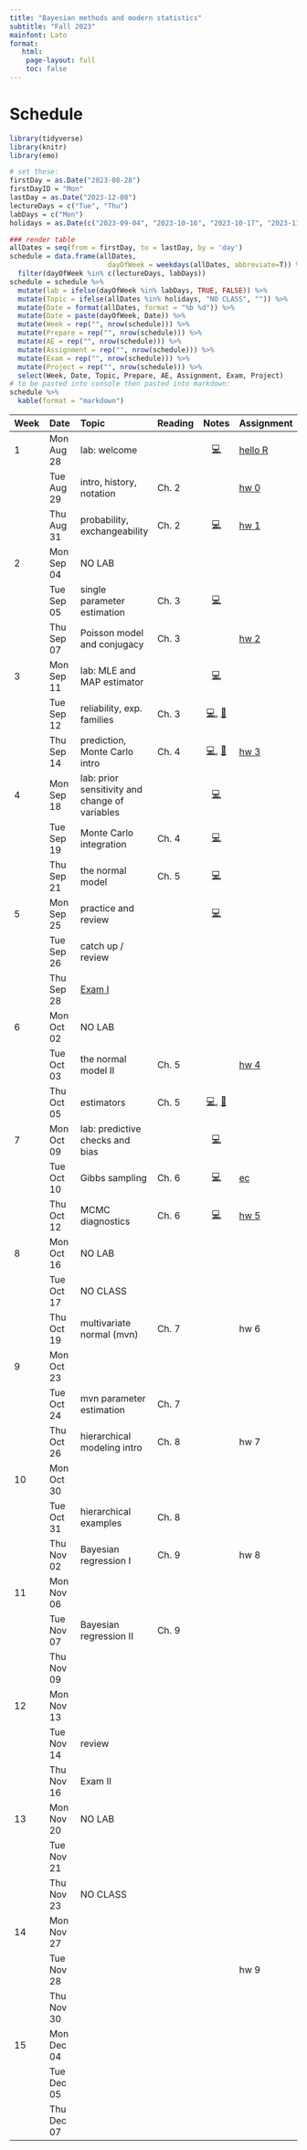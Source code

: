 ```yaml
---
title: "Bayesian methods and modern statistics"
subtitle: "Fall 2023"
mainfont: Lato
format: 
   html: 
    page-layout: full
    toc: false
---
```


# Schedule

```r
library(tidyverse)
library(knitr)
library(emo)
```

```r
# set these:
firstDay = as.Date("2023-08-28")
firstDayID = "Mon"
lastDay = as.Date("2023-12-08")
lectureDays = c("Tue", "Thu")
labDays = c("Mon")
holidays = as.Date(c("2023-09-04", "2023-10-16", "2023-10-17", "2023-11-22", "2023-11-23", "2023-11-24"))

### render table
allDates = seq(from = firstDay, to = lastDay, by = 'day')
schedule = data.frame(allDates,
                        dayOfWeek = weekdays(allDates, abbreviate=T)) %>%
  filter(dayOfWeek %in% c(lectureDays, labDays))
schedule = schedule %>%
  mutate(lab = ifelse(dayOfWeek %in% labDays, TRUE, FALSE)) %>%
  mutate(Topic = ifelse(allDates %in% holidays, "NO CLASS", "")) %>%
  mutate(Date = format(allDates, format = "%b %d")) %>%
  mutate(Date = paste(dayOfWeek, Date)) %>%
  mutate(Week = rep("", nrow(schedule))) %>%
  mutate(Prepare = rep("", nrow(schedule))) %>%
  mutate(AE = rep("", nrow(schedule))) %>%
  mutate(Assignment = rep("", nrow(schedule))) %>%
  mutate(Exam = rep("", nrow(schedule))) %>%
  mutate(Project = rep("", nrow(schedule))) %>%
  select(Week, Date, Topic, Prepare, AE, Assignment, Exam, Project)
# to be pasted into console then pasted into markdown:
schedule %>%
  kable(format = "markdown")
```

| Week | Date       | Topic                                          | Reading |                                 Notes                                  | Assignment                     |
|:-----------|:-----------|:---------------|------------|:----------:|:-----------|
| 1    | Mon Aug 28 | lab: welcome                                   |         |                    [💻](/slides/lab0-welcome.html)                     | [hello R](/labs/lab0.html)     |
|      | Tue Aug 29 | intro, history, notation                       | Ch. 2   |                                                                        | [hw 0](/hw/hw00.html)          |
|      | Thu Aug 31 | probability, exchangeability                   | Ch. 2   |                     [💻](/notes/lec01-probability.html)                      | [hw 1](/hw/hw01.html)          |
| 2    | Mon Sep 04 | NO LAB                                       |         |                                                                        |                                |
|      | Tue Sep 05 | single parameter estimation                    | Ch. 3   |                     [💻](/notes/lec02-estimation.html)                      |                                |
|      | Thu Sep 07 | Poisson model and conjugacy                    | Ch. 3   |                                                                        | [hw 2](/hw/hw02.html)          |
| 3    | Mon Sep 11 | lab: MLE and MAP estimator                     |         |                        [💻](/slides/lab1.html)                         |                                |
|      | Tue Sep 12 | reliability, exp. families                     | Ch. 3   | [💻](/notes/lec03-reliability.html), [📝](/notes/ReliabilityExpFamilies.pdf) |                                |
|      | Thu Sep 14 | prediction, Monte Carlo intro                  | Ch. 4   |   [💻](/notes/lec04-prediction.html), [📝](/notes/predictionOffline.pdf)    | [hw 3](/hw/hw03.html)          |
| 4    | Mon Sep 18 | lab: prior sensitivity and change of variables |         |                        [💻](/slides/lab2.html)                         |                                |
|      | Tue Sep 19 | Monte Carlo integration                        | Ch. 4   |                      [💻](/notes/lec05-MonteCarlo.html)                      |                                |
|      | Thu Sep 21 | the normal model                               | Ch. 5   |                     [💻](/notes/lec06-normalModel.html)                     |                                |
| 5    | Mon Sep 25 | practice and review                            |         |                               [💻](/slides/lab3-review.html)                                      |  |
|      | Tue Sep 26 | catch up / review                              |         |                                                                        |                                |
|      | Thu Sep 28 | [Exam I](/notes/exam-notes.html)                                         |         |                                                                        |                                |
| 6    | Mon Oct 02 | NO LAB                                                |         |                                                                        |                                |
|      | Tue Oct 03 | the normal model II                            | Ch. 5   |                                                                        | [hw 4](/hw/hw04.html)                            |
|      | Thu Oct 05 | estimators                                 | Ch. 5   |                          [💻](/notes/lec07-estimators.html), [📝](/notes/estimator-notes.pdf)                                              |                                |
| 7    | Mon Oct 09 | lab: predictive checks and bias                                            |        |       [💻](/slides/lab4.html)                                                                  |                                |
|      | Tue Oct 10 | Gibbs sampling                                | Ch. 6   |            [💻](/notes/lec08-gibbs.html)                                                            | [ec](/hw/extra-credit.html)                           |
|      | Thu Oct 12 | MCMC diagnostics                    | Ch. 6   |    [💻](/notes/lec09-mcmc-diagnostics.html)                                                                     |           [hw 5](/hw/hw05.html)                      |
| 8    | Mon Oct 16 | NO LAB                                       |         |                                                                        |                                |
|      | Tue Oct 17 | NO CLASS                                       |         |                                                                        |                                |
|      | Thu Oct 19 | multivariate normal (mvn)                       | Ch. 7   |                                                                        | hw 6                           |
| 9    | Mon Oct 23 |                                                |         |                                                                        |                                |
|      | Tue Oct 24 | mvn parameter estimation                   | Ch. 7   |                                                                        |                                |
|      | Thu Oct 26 | hierarchical modeling intro                           | Ch. 8   |                                                                        | hw 7                           |
| 10   | Mon Oct 30 |                                                |         |                                                                        |                                |
|      | Tue Oct 31 | hierarchical examples                           | Ch. 8   |                                                                        |                                |
|      | Thu Nov 02 | Bayesian regression I                          | Ch. 9   |                                                                        | hw 8                           |
| 11   | Mon Nov 06 |                                                |         |                                                                        |                                |
|      | Tue Nov 07 | Bayesian regression II                                | Ch. 9   |                                                                        |                                |
|      | Thu Nov 09 |                                                |         |                                                                        |                                |
| 12   | Mon Nov 13 |                                                |         |                                                                        |                                |
|      | Tue Nov 14 | review                             |         |                                                                        |                                |
|      | Thu Nov 16 | Exam II                                        |         |                                                                        |                                |
| 13   | Mon Nov 20 | NO LAB                                                |         |                                                                        |                                |
|      | Tue Nov 21 |                                                |         |                                                                        |                                |
|      | Thu Nov 23 | NO CLASS                                       |         |                                                                        |                                |
| 14   | Mon Nov 27 |                                                |         |                                                                        |                                |
|      | Tue Nov 28 |                                                |         |                                                                        | hw 9                           |
|      | Thu Nov 30 |                                                |         |                                                                        |                                |
| 15   | Mon Dec 04 |                                                |         |                                                                        |                                |
|      | Tue Dec 05 |                                                |         |                                                                        |                                |
|      | Thu Dec 07 |                                                |         |                                                                        |                                |

<!-- | Week | Date       | Topic                                  |              Notes              | Lab                      | Exam                                  | Project | -->

<!-- |:----------|:----------|:----------|:---------:|:----------|:----------|:----------| -->

<!-- | 0    | Fri Jan 13 | welcome                                |  [💻](/slides/01-welcome.html)  |                          |                                       |         | -->

<!-- | 1    | Tue Jan 17 | git                                    | [💻](/slides/lab0-welcome.html) | [lab 0](/labs/lab0.html) |                                       |         | -->

<!-- |      | Wed Jan 18 | control flow, loops and functions      |    [💻](/slides/lec02.html)     |                          |                                       |         | -->

<!-- |      | Fri Jan 20 | NAs, lists, NULL and attributes        |    [💻](/slides/lec03.html)     |                          |                                       |         | -->

<!-- | 2    | Tue Jan 24 | if it's a function, fix it             |                                 | [lab 1](/labs/lab1.html) |                                       |         | -->

<!-- |      | Wed Jan 25 | object oriented programming            |    [💻](/slides/lec04.html)     |                          |                                       |         | -->

<!-- |      | Fri Jan 27 | tidy data and dplyr                    |    [💻](/slides/lec05.html)     |                          |                                       |         | -->

<!-- | 3    | Tue Jan 31 | computational masonry                  |                                 | [lab 2](/labs/lab2.html) |                                       |         | -->

<!-- |      | Wed Feb 01 | subsetting                             |    [💻](/slides/lec06.html)     |                          |                                       |         | -->

<!-- |      | Fri Feb 03 | ggplot2                                |    [💻](/slides/lec07.html)     |                          |                                       |         | -->

<!-- | 4    | Tue Feb 07 | dream of plots                         |                                 | [lab 3](/labs/lab3.html) |                                       |         | -->

<!-- |      | Wed Feb 08 | functional programming and purrr       |    [💻](/slides/lec08.html)     |                          |                                       |         | -->

<!-- |      | Fri Feb 10 | regular expressions                    |    [💻](/slides/lec09.html)     |                          |                                       |         | -->

<!-- | 5    | Tue Feb 14 | wrangling the written word             |                                 | [lab 4](/labs/lab4.html) |                                       |         | -->

<!-- |      | Wed Feb 15 | catch-up                               |                                 |                          |                                       |         | -->

<!-- |      | Fri Feb 17 | review / questions / exam              |                                 |                          | [exam 1 release](/exams/exam01.html) |         | -->

<!-- | 6    | Tue Feb 21 | no lab: exam 1                         |                                 |                |   exam 1 due                                    |         | -->

<!-- |      | Wed Feb 22 | complexity and parallelization |  [💻](/slides/lec10.html)                                |                          |                                       |         | -->

<!-- |      | Fri Feb 24 | intro to optimization          |  [💻](/slides/lec11.html)                                |                          |                                       |         | -->

<!-- | 7    | Tue Feb 28 | where's zero?                                       |                                 | [lab 5](/labs/lab5.html)                         |                                       |         | -->

<!-- |      | Wed Mar 01 | Newton-Raphson                  |[💻](/slides/lec12.html)                                  |                          |                                       |         | -->

<!-- |      | Fri Mar 03 | Newton-Raphson examples           |                                 |                          |                                       |         | -->

<!-- | 8    | Tue Mar 07 |  continue lab                                      |                                 |                          |                                       |         | -->

<!-- |      | Wed Mar 08 | MM principles   |   [💻](/slides/lec13.html)                              |                          |                                       |         | -->

<!-- |      | Fri Mar 10 | MM example                        |   [💻](/slides/lec14.html)                              |                          |                                       |         | -->

<!-- | 9    | Tue Mar 14 | NO CLASS: Spring break                 |                                 |                          |                                       |         | -->

<!-- |      | Wed Mar 15 | NO CLASS: Spring break                 |                                 |                          |                                       |         | -->

<!-- |      | Fri Mar 17 | NO CLASS: Spring break                 |                                 |                          |                                       |         | -->

<!-- | 10   | Tue Mar 21 | ascend the likelihood                                      |                                 | [lab 6](/labs/lab6.html)                          |                                       |         | -->

<!-- |      | Wed Mar 22 | EM algorithm                      | [💻](/slides/lec15.html)                                 |                          |                                       |         | -->

<!-- |      | Fri Mar 24 | Monte Carlo integration                          |  [💻](/slides/lec16.html)                                |                          |                                       |         | -->

<!-- | 11   | Tue Mar 28 | continue lab                                       |                                 |                          |                                       |         | -->

<!-- |      | Wed Mar 29 | importance sampling                                 | [💻](/slides/lec17.html)                                 |                          |                                       |         | -->

<!-- |      | Fri Mar 31 | review / questions / exam                          |                                 |                          |   [exam 2 release](/exams/exam02.html)                                     |          | -->

<!-- | 12   | Tue Apr 04 |  no lab: exam 2                                       |                               |                          |  exam 2 due                                     |         | -->

<!-- |      | Wed Apr 05 |  shiny I                 |  [💻](/slides/lec18.html)                                |                          |                                       |         | -->

<!-- |      | Fri Apr 07 | shiny II              |                                 |                          |                                       |         | -->

<!-- | 13   | Tue Apr 11 | shiny dashboard                                  |                                 |               [on GitHub](https://github.com/orgs/sta323-sp23/repositories)         |                                  |         | -->

<!-- |      | Wed Apr 12 | SQL                 |                                 |                          |                                       |         | -->

<!-- |      | Fri Apr 14 | project tips                          |                                 |                          |                                       |         | -->

<!-- | 14   | Tue Apr 18 | project workday                                     |                                 |                          |                                       |         | -->

<!-- |      | Wed Apr 19 | APIs                                   |   [💻](/slides/lec20.html)                               |                          |                                       |         | -->

<!-- |      | Fri Apr 21 | covariance & PCA                                    | [💻](/slides/lec21.html)                                |                          |                                       |         | -->

<!-- | 15   | Tue Apr 25 | project presentations              |                                 |                          |                                       |         | -->

<!-- |      | Wed Apr 26 | special topic: cryptanalysis                         |  [💻](/slides/lec22.html)                               |                          |                                       |         | -->
